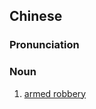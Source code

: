 {{also|持械抢劫}}
==Chinese==
{{zh-forms|s=持械抢劫|type=112}}

===Pronunciation===
{{zh-pron
|m=chíxiè qiǎngjié
|cat=n
}}

===Noun===
{{zh-noun}}

# {{lb|zh|legal}} [[armed robbery]]